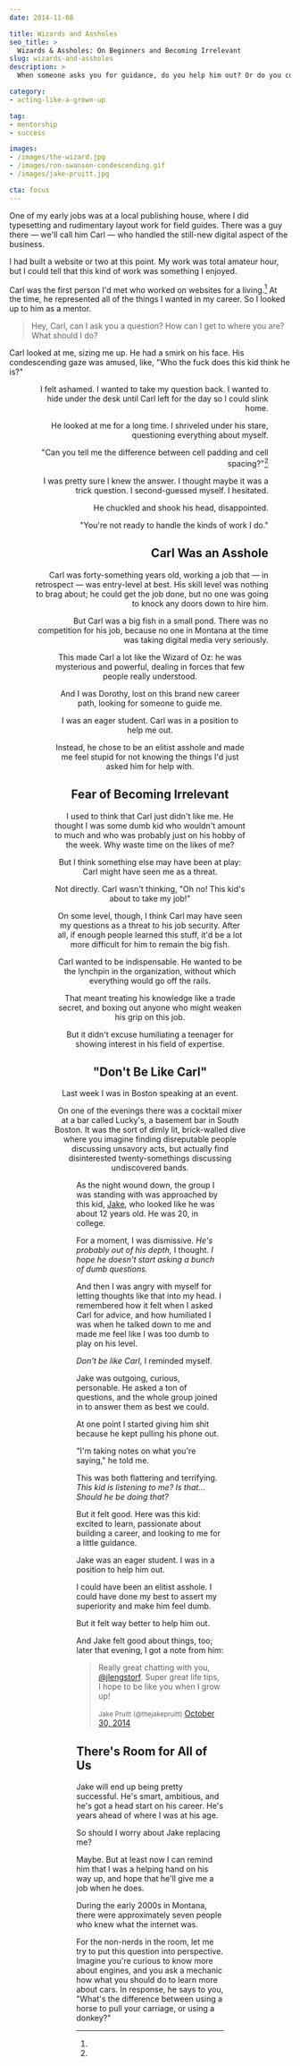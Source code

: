 ```yaml
---
date: 2014-11-08

title: Wizards and Assholes
seo_title: >
  Wizards & Assholes: On Beginners and Becoming Irrelevant
slug: wizards-and-assholes
description: >
  When someone asks you for guidance, do you help him out? Or do you condescend to him and make him feel like an idiot?

category:
- acting-like-a-grown-up

tag:
- mentorship
- success

images:
- /images/the-wizard.jpg
- /images/ron-swanson-condescending.gif
- /images/jake-pruitt.jpg

cta: focus
---
```



One of my early jobs was at a local publishing house, where I did typesetting
and rudimentary layout work for field guides. There was a guy there — we'll call
him Carl — who handled the still-new digital aspect of the business.

I had built a website or two at this point. My work was total amateur hour, but
I could tell that this kind of work was something I enjoyed.

Carl was the first person I'd met who worked on websites for a living.[^montana]
At the time, he represented all of the things I wanted in my career. So I looked
up to him as a mentor.

> Hey, Carl, can I ask you a question? How can I get to where you are? What
> should I do?

Carl looked at me, sizing me up. He had a smirk on his face. His condescending
gaze was amused, like, "Who the fuck does this kid think he is?"

<Figure
  align="right"
  src="images/ron-swanson-condescending.gif"
  alt="Ron Swanson condescending."
  caption="I want to make sure you feel like a complete idiot."
  creditLink="http://www.imdb.com/title/tt1266020/"
  credit="Parks and Recreation"
/>

I felt ashamed. I wanted to take my question back. I wanted to hide under the
desk until Carl left for the day so I could slink home.

He looked at me for a long time. I shriveled under his stare, questioning
everything about myself.

"Can you tell me the difference between cell padding and cell
spacing?"[^perspective]

I was pretty sure I knew the answer. I thought maybe it was a trick question. I
second-guessed myself. I hesitated.

He chuckled and shook his head, disappointed.

"You're not ready to handle the kinds of work I do."

## Carl Was an Asshole

Carl was forty-something years old, working a job that — in retrospect — was
entry-level at best. His skill level was nothing to brag about; he could get the
job done, but no one was going to knock any doors down to hire him.

But Carl was a big fish in a small pond. There was no competition for his job,
because no one in Montana at the time was taking digital media very seriously.

<Figure
  align="center"
  src="images/the-wizard.jpg"
  alt="The Wizard of Oz."
  caption="Pay no attention to the dickhead lording his junior-level skill set over your head."
  creditLink="http://amzn.to/1JF0EdZ"
  credit="The Wizard of Oz"
/>

This made Carl a lot like the Wizard of Oz: he was mysterious and powerful,
dealing in forces that few people really understood.

And I was Dorothy, lost on this brand new career path, looking for someone to
guide me.

I was an eager student. Carl was in a position to help me out.

Instead, he chose to be an elitist asshole and made me feel stupid for not
knowing the things I'd just asked him for help with.

## Fear of Becoming Irrelevant

I used to think that Carl just didn't like me. He thought I was some dumb kid
who wouldn't amount to much and who was probably just on his hobby of the week.
Why waste time on the likes of me?

But I think something else may have been at play: Carl might have seen me as a
threat.

Not directly. Carl wasn't thinking, "Oh no! This kid's about to take my job!"

On some level, though, I think Carl may have seen my questions as a threat to
his job security. After all, if enough people learned this stuff, it'd be a lot
more difficult for him to remain the big fish.

Carl wanted to be indispensable. He wanted to be the lynchpin in the
organization, without which everything would go off the rails.

That meant treating his knowledge like a trade secret, and boxing out anyone who
might weaken his grip on this job.

But it didn't excuse humiliating a teenager for showing interest in his field of
expertise.

## "Don't Be Like Carl"

Last week I was in Boston speaking at an event.

On one of the evenings there was a cocktail mixer at a bar called Lucky's, a
basement bar in South Boston. It was the sort of dimly lit, brick-walled dive
where you imagine finding disreputable people discussing unsavory acts, but
actually find disinterested twenty-somethings discussing undiscovered bands.

<Figure
  align="left"
  src="images/jake-pruitt.jpg"
  alt="Jake Pruitt."
/>

As the night wound down, the group I was standing with was approached by this
kid, [Jake][1], who looked like he was about 12 years old. He was 20, in
college.

For a moment, I was dismissive. _He's probably out of his depth,_ I thought. _I
hope he doesn't start asking a bunch of dumb questions._

And then I was angry with myself for letting thoughts like that into my head. I
remembered how it felt when I asked Carl for advice, and how humiliated I was
when he talked down to me and made me feel like I was too dumb to play on his
level.

_Don't be like Carl,_ I reminded myself.

Jake was outgoing, curious, personable. He asked a ton of questions, and the
whole group joined in to answer them as best we could.

At one point I started giving him shit because he kept pulling his phone out.

"I'm taking notes on what you're saying," he told me.

This was both flattering and terrifying. _This kid is listening to me? Is
that... Should he be doing that?_

But it felt good. Here was this kid: excited to learn, passionate about building
a career, and looking to me for a little guidance.

Jake was an eager student. I was in a position to help him out.

I could have been an elitist asshole. I could have done my best to assert my
superiority and make him feel dumb.

But it felt way better to help him out.

And Jake felt good about things, too; later that evening, I got a note from him:

<blockquote class="twitter-tweet" lang="en">
  <p>
    Really great chatting with you, <a href="https://twitter.com/jlengstorf">@jlengstorf</a>. Super great life tips, I hope to be like you when I grow up!
  </p>
  <small>Jake Pruitt (@thejakepruitt)</small>
  <a href="https://twitter.com/thejakepruitt/status/527644976113803265">October
  30, 2014</a>
</blockquote>

## There's Room for All of Us

Jake will end up being pretty successful. He's smart, ambitious, and he's got a
head start on his career. He's years ahead of where I was at his age.

So should I worry about Jake replacing me?

Maybe. But at least now I can remind him that I was a helping hand on his way
up, and hope that he'll give me a job when he does.

[^montana]:
  During the early 2000s in Montana, there were approximately seven people who knew what the internet was.

[^perspective]:
  For the non-nerds in the room, let me try to put this question into perspective. Imagine you're curious to know more about engines, and you ask a mechanic how what you should do to learn more about cars. In response, he says to you, "What's the difference between using a horse to pull your carriage, or using a donkey?"

[1]: http://javascriptjake.com/

